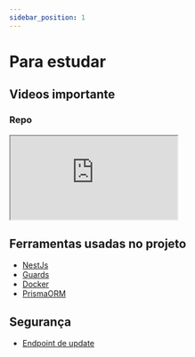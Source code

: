 ```yaml
---
sidebar_position: 1
---
```


# Para estudar

## Videos importante

### Repo

<iframe
  style={{
    "aspect-ratio": "16/9",
    width: "100%",
  }}
  src="https://drive.google.com/file/d/1EGCMETkkHkCyZ6oLuEzX2bQLE5SNwuwT/preview"
  allow="autoplay"
></iframe>

## Ferramentas usadas no projeto

- [NestJs](https://www.youtube.com/watch?v=TRa55WbWnvQ)
- [Guards](https://docs.nestjs.com/guards)
- [Docker](https://www.youtube.com/watch?v=caAFYcUcgBc)
- [PrismaORM](https://www.youtube.com/watch?v=nuLTwqPNq-w)

## Segurança

- [Endpoint de update](https://www.instagram.com/reel/C0cjW4IvDgF/)

